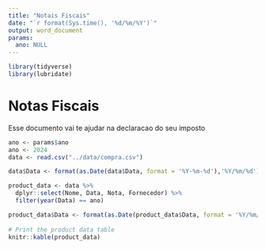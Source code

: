 ```yaml
---
title: "Notais Fiscais"
date: "`r format(Sys.time(), '%d/%m/%Y')`" 
output: word_document
params:
  ano: NULL
---
```


```r
library(tidyverse)
library(lubridate)
```


# Notas Fiscais

Esse documento vai te ajudar na declaracao do seu imposto

```r

ano <- params$ano
ano <- 2024
data <- read.csv("../data/compra.csv")

data$Data <- format(as.Date(data$Data, format = '%Y-%m-%d'),'%Y/%m/%d')

product_data <- data %>%
  dplyr::select(Nome, Data, Nota, Fornecedor) %>%
  filter(year(Data) == ano)

product_data$Data <- format(as.Date(product_data$Data, format = '%Y/%m/%d'),'%d/%m/%Y')
  
# Print the product data table
knitr::kable(product_data)
```